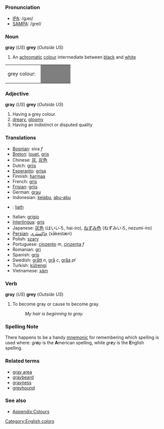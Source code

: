 =={{en}}==

===Pronunciation===
*[[w:IPA|IPA]]: /gɹeɪ/
*[[w:SAMPA|SAMPA]]: /greI/

===Noun===
'''gray''' (''US'') '''grey''' (''Outside US'')

# An [[achromatic]] [[color, colour|colour]] intermediate between [[black]] and [[white]]

<table><tr><td>grey colour: &nbsp;</td>
<td bgcolor="#7F7F7F" width="80">&nbsp; </td></tr></table>

===Adjective===
'''gray''' (''US'') '''grey''' (''Outside US'')

# Having a grey colour.
# [[dreary]], [[gloomy]]
# Having an indistinct or disputed quality

===Translations===
* [[Bosnian]]: siva ''f''
* [[Breton]]: [[louet]], [[gris]]
* Chinese: [[灰]], [[灰色]]
* Dutch: [[grijs]]
* [[Esperanto]]: [[grisa]]
* Finnish: [[harmaa]]
* French: [[gris]]
* [[Frisian]]: [[griis]]
* German: [[grau]]
* Indonesian: [[kelabu]], [[abu|abu-abu]]
* {{ga}}: [[liath]]
* Italian: [[grigio]]
* [[Interlingua]]: [[gris]]
* Japanese: [[灰色]] (はいいろ, hai-iro), [[ねずみ色]] (ねずみいろ, nezumi-iro)
* [[Persian]]: [[خاكِستَری]] (xākestæri)
* Polish: [[szary]]
* Portuguese: [[cinzento]] ''m'', [[cinzenta]] ''f''
* Romanian: [[gri]]
* Spanish: [[gris]]
* Swedish: [[grått]] ''n'', [[grå]] ''c'', [[gråa]] ''pl''
* Turkish: [[külrengi]]
* Vietnamese: [[xám]]

===Verb===
'''gray''' (''US'') '''grey''' (''Outside US'')

# To become gray or cause to become gray.
#: ''My hair is beginning to gray.''

===Spelling Note===
There happens to be a handy [[mnemonic]] for remembering which spelling is used where: ''gr'''a'''y'' is the '''A'''merican spelling, while ''gr'''e'''y'' is the '''E'''nglish spelling.

===Related terms===
*[[gray area]]
*[[graybeard]]
*[[grayness]]
*[[greyhound]]

===See also===
*[[Wiktionary_Appendix:Colours|Appendix:Colours]]

[[Category:English colors]]
